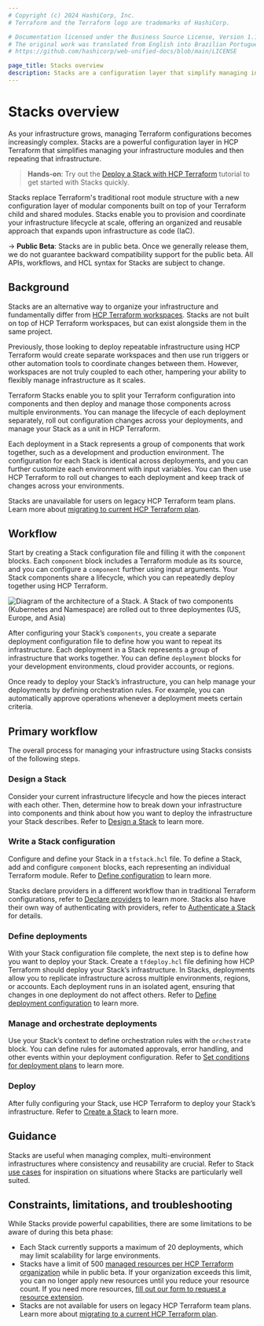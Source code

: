 ```yaml
---
# Copyright (c) 2024 HashiCorp, Inc.
# Terraform and the Terraform logo are trademarks of HashiCorp.

# Documentation licensed under the Business Source License, Version 1.1.
# The original work was translated from English into Brazilian Portuguese.
# https://github.com/hashicorp/web-unified-docs/blob/main/LICENSE

page_title: Stacks overview
description: Stacks are a configuration layer that simplify managing infrastructure modules. Learn how Stacks help you provision and coordinate your infrastructure lifecycle at scale.
---
```


# Stacks overview

As your infrastructure grows, managing Terraform configurations becomes increasingly complex. Stacks are a powerful configuration layer in HCP Terraform that simplifies managing your infrastructure modules and then repeating that infrastructure.

> **Hands-on**: Try out the [Deploy a Stack with HCP Terraform](/terraform/tutorials/cloud/stacks-deploy) tutorial to get started with Stacks quickly.

Stacks replace Terraform's traditional root module structure with a new configuration layer of modular components built on top of your Terraform child and shared modules. Stacks enable you to provision and coordinate your infrastructure lifecycle at scale, offering an organized and reusable approach that expands upon infrastructure as code (IaC).

-> **Public Beta**: Stacks are in public beta. Once we generally release them, we do not guarantee backward compatibility support for the public beta. All APIs, workflows, and HCL syntax for Stacks are subject to change.

## Background

Stacks are an alternative way to organize your infrastructure and fundamentally differ from [HCP Terraform workspaces](/terraform/cloud-docs/workspaces). Stacks are not built on top of HCP Terraform workspaces, but can exist alongside them in the same project.

Previously, those looking to deploy repeatable infrastructure using HCP Terraform would create separate workspaces and then use run triggers or other automation tools to coordinate changes between them. However, workspaces are not truly coupled to each other, hampering your ability to flexibly manage infrastructure as it scales.

Terraform Stacks enable you to split your Terraform configuration into components and then deploy and manage those components across multiple environments. You can manage the lifecycle of each deployment separately, roll out configuration changes across your deployments, and manage your Stack as a unit in HCP Terraform.

Each deployment in a Stack represents a group of components that work together, such as a development and production environment. The configuration for each Stack is identical across deployments, and you can further customize each environment with input variables. You can then use HCP Terraform to roll out changes to each deployment and keep track of changes across your environments.

Stacks are unavailable for users on legacy HCP Terraform team plans. Learn more about [migrating to current HCP Terraform plan](/terraform/cloud-docs/overview/migrate-teams-standard).

## Workflow

Start by creating a Stack configuration file and filling it with the `component` blocks. Each `component` block includes a Terraform module as its source, and you can configure a `component` further using input arguments. Your Stack components share a lifecycle, which you can repeatedly deploy together using HCP Terraform.

![Diagram of the architecture of a Stack. A Stack of two components (Kubernetes and Namespace) are rolled out to three deploymentes (US, Europe, and Asia) ](/img/docs/stacks-example.png)

After configuring your Stack’s `components`, you create a separate deployment configuration file to define how you want to repeat its infrastructure. Each deployment in a Stack represents a group of infrastructure that works together. You can define `deployment` blocks for your development environments, cloud provider accounts, or regions.

Once ready to deploy your Stack’s infrastructure, you can help manage your deployments by defining orchestration rules. For example, you can automatically approve operations whenever a deployment meets certain criteria.

## Primary workflow

The overall process for managing your infrastructure using Stacks consists of the following steps.

### Design a Stack

Consider your current infrastructure lifecycle and how the pieces interact with each other. Then, determine how to break down your infrastructure into components and think about how you want to deploy the infrastructure your Stack describes. Refer to [Design a Stack](/terraform/language/stacks/design) to learn more.

### Write a Stack configuration

Configure and define your Stack in a `tfstack.hcl` file. To define a Stack, add and configure `component` blocks, each representing an individual Terraform module. Refer to [Define configuration](/terraform/language/stacks/create/config) to learn more.

Stacks declare providers in a different workflow than in traditional Terraform configurations, refer to [Declare providers](/terraform/language/stacks/create/declare-providers) to learn more. Stacks also have their own way of authenticating with providers, refer to [Authenticate a Stack](/terraform/language/stacks/deploy/authenticate) for details.

### Define deployments

With your Stack configuration file complete, the next step is to define how you want to deploy your Stack. Create a `tfdeploy.hcl` file defining how HCP Terraform should deploy your Stack’s infrastructure. In Stacks, deployments allow you to replicate infrastructure across multiple environments, regions, or accounts. Each deployment runs in an isolated agent, ensuring that changes in one deployment do not affect others. Refer to [Define deployment configuration](/terraform/language/stacks/deploy/config) to learn more.

### Manage and orchestrate deployments

Use your Stack’s context to define orchestration rules with the `orchestrate` block. You can define rules for automated approvals, error handling, and other events within your deployment configuration. Refer to [Set conditions for deployment plans](/terraform/language/stacks/deploy/conditions) to learn more.

### Deploy

After fully configuring your Stack, use HCP Terraform to deploy your Stack’s infrastructure. Refer to [Create a Stack](/terraform/cloud-docs/stacks/create) to learn more.

## Guidance

Stacks are useful when managing complex, multi-environment infrastructures where consistency and reusability are crucial. Refer to Stack [use cases](/terraform/language/stacks/use-cases) for inspiration on situations where Stacks are particularly well suited.

## Constraints, limitations, and troubleshooting

While Stacks provide powerful capabilities, there are some limitations to be aware of during this beta phase:

* Each Stack currently supports a maximum of 20 deployments, which may limit scalability for large environments.
* Stacks have a limit of 500 [managed resources per HCP Terraform organization](/terraform/cloud-docs/overview/estimate-hcp-terraform-cost#what-is-a-managed-resource) while in public beta. If your organization exceeds this limit, you can no longer apply new resources until you reduce your resource count. If you need more resources, [fill out our form to request a resource extension](https://forms.gle/uGhn5CL1krf5T93m9).
* Stacks are not available for users on legacy HCP Terraform team plans. Learn more about [migrating to a current HCP Terraform plan](/terraform/cloud-docs/overview/migrate-teams-standard).
